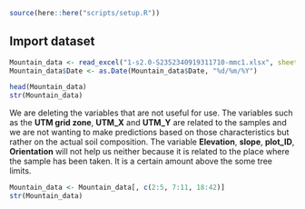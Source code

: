 
```r
source(here::here("scripts/setup.R"))
```


## Import dataset 
```r
Mountain_data <- read_excel("1-s2.0-S2352340919311710-mmc1.xlsx", sheet = "FieldDATA")
Mountain_data$Date <- as.Date(Mountain_data$Date, "%d/%m/%Y")

head(Mountain_data)
str(Mountain_data)
```


We are deleting the variables that are not useful for use. The variables such as the **UTM grid zone**, **UTM_X** and **UTM_Y** are related to the samples and we are not wanting to make predictions based on those characteristics but rather on the actual soil composition. 
The variable **Elevation**, **slope**, **plot_ID**, **Orientation** will not help us neither because it is related to the place where the sample has been taken. It is a certain amount above the some tree limits.

```r

Mountain_data <- Mountain_data[, c(2:5, 7:11, 18:42)]
str(Mountain_data)
```




